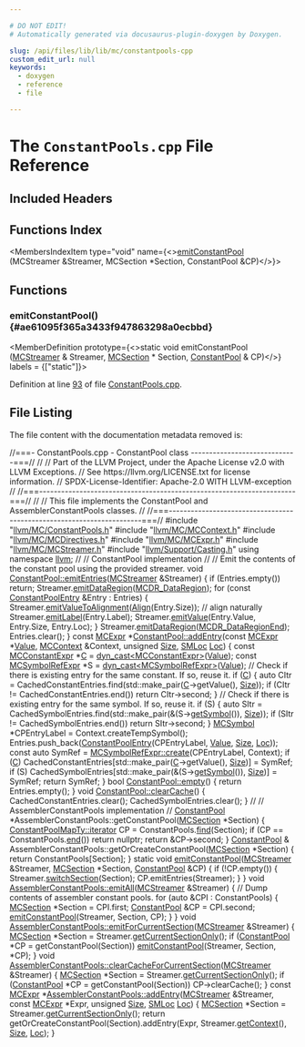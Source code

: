 ```yaml
---

# DO NOT EDIT!
# Automatically generated via docusaurus-plugin-doxygen by Doxygen.

slug: /api/files/lib/lib/mc/constantpools-cpp
custom_edit_url: null
keywords:
  - doxygen
  - reference
  - file

---
```





# The `ConstantPools.cpp` File Reference

<DoxygenPage pluginConfig={pluginConfig}>



## Included Headers

<IncludesList>
<IncludesListItem
  filePath="llvm/MC/ConstantPools.h"
  permalink="/docs/api/files/include/include/llvm/include/llvm/mc/constantpools-h"
  isLocal="true" />
<IncludesListItem
  filePath="llvm/MC/MCContext.h"
  permalink="/docs/api/files/include/include/llvm/include/llvm/mc/mccontext-h"
  isLocal="true" />
<IncludesListItem
  filePath="llvm/MC/MCDirectives.h"
  permalink="/docs/api/files/include/include/llvm/include/llvm/mc/mcdirectives-h"
  isLocal="true" />
<IncludesListItem
  filePath="llvm/MC/MCExpr.h"
  permalink="/docs/api/files/include/include/llvm/include/llvm/mc/mcexpr-h"
  isLocal="true" />
<IncludesListItem
  filePath="llvm/MC/MCStreamer.h"
  permalink="/docs/api/files/include/include/llvm/include/llvm/mc/mcstreamer-h"
  isLocal="true" />
<IncludesListItem
  filePath="llvm/Support/Casting.h"
  permalink="/docs/api/files/include/include/llvm/include/llvm/support/casting-h"
  isLocal="true" />
</IncludesList>

## Functions Index

<MembersIndex>

<MembersIndexItem
  type="void"
  name={<><a href="#ae61095f365a3433f947863298a0ecbbd">emitConstantPool</a> (MCStreamer &amp;Streamer, MCSection &#42;Section, ConstantPool &amp;CP)</>}>
</MembersIndexItem>

</MembersIndex>


<SectionDefinition>

## Functions

### emitConstantPool() {#ae61095f365a3433f947863298a0ecbbd}

<MemberDefinition
  prototype={<>static void emitConstantPool (<a href="/docs/api/classes/llvm/mcstreamer">MCStreamer</a> &amp; Streamer, <a href="/docs/api/classes/llvm/mcsection">MCSection</a> &#42; Section, <a href="/docs/api/classes/llvm/constantpool">ConstantPool</a> &amp; CP)</>}
  labels = {["static"]}>

Definition at line <a href="#l00093">93</a> of file <a href="/docs/api/files/lib/lib/mc/constantpools-cpp">ConstantPools.cpp</a>.
</MemberDefinition>

</SectionDefinition>

## File Listing

The file content with the documentation metadata removed is:

<ProgramListing>

<Link id="l00001" /><CodeLine lineNumber="1"><Highlight kind="comment">//===- ConstantPools.cpp - ConstantPool class -----------------------------===//</Highlight><Highlight kind="normal"></Highlight></CodeLine>
<Link id="l00002" /><CodeLine lineNumber="2"><Highlight kind="normal"></Highlight><Highlight kind="comment">//</Highlight><Highlight kind="normal"></Highlight></CodeLine>
<Link id="l00003" /><CodeLine lineNumber="3"><Highlight kind="normal"></Highlight><Highlight kind="comment">// Part of the LLVM Project, under the Apache License v2.0 with LLVM Exceptions.</Highlight><Highlight kind="normal"></Highlight></CodeLine>
<Link id="l00004" /><CodeLine lineNumber="4"><Highlight kind="normal"></Highlight><Highlight kind="comment">// See https://llvm.org/LICENSE.txt for license information.</Highlight><Highlight kind="normal"></Highlight></CodeLine>
<Link id="l00005" /><CodeLine lineNumber="5"><Highlight kind="normal"></Highlight><Highlight kind="comment">// SPDX-License-Identifier: Apache-2.0 WITH LLVM-exception</Highlight><Highlight kind="normal"></Highlight></CodeLine>
<Link id="l00006" /><CodeLine lineNumber="6"><Highlight kind="normal"></Highlight><Highlight kind="comment">//</Highlight><Highlight kind="normal"></Highlight></CodeLine>
<Link id="l00007" /><CodeLine lineNumber="7"><Highlight kind="normal"></Highlight><Highlight kind="comment">//===----------------------------------------------------------------------===//</Highlight><Highlight kind="normal"></Highlight></CodeLine>
<Link id="l00008" /><CodeLine lineNumber="8"><Highlight kind="normal"></Highlight><Highlight kind="comment">//</Highlight><Highlight kind="normal"></Highlight></CodeLine>
<Link id="l00009" /><CodeLine lineNumber="9"><Highlight kind="normal"></Highlight><Highlight kind="comment">// This file implements the ConstantPool and  AssemblerConstantPools classes.</Highlight><Highlight kind="normal"></Highlight></CodeLine>
<Link id="l00010" /><CodeLine lineNumber="10"><Highlight kind="normal"></Highlight><Highlight kind="comment">//</Highlight><Highlight kind="normal"></Highlight></CodeLine>
<Link id="l00011" /><CodeLine lineNumber="11"><Highlight kind="normal"></Highlight><Highlight kind="comment">//===----------------------------------------------------------------------===//</Highlight><Highlight kind="normal"></Highlight></CodeLine>
<Link id="l00012" /><CodeLine lineNumber="12"><Highlight kind="normal"></Highlight></CodeLine>
<Link id="l00013" /><CodeLine lineNumber="13"><Highlight kind="normal"></Highlight><Highlight kind="preprocessor">#include &quot;<a href="/docs/api/files/include/include/llvm/include/llvm/mc/constantpools-h">llvm/MC/ConstantPools.h</a>&quot;</Highlight><Highlight kind="normal"></Highlight></CodeLine>
<Link id="l00014" /><CodeLine lineNumber="14"><Highlight kind="normal"></Highlight><Highlight kind="preprocessor">#include &quot;<a href="/docs/api/files/include/include/llvm/include/llvm/mc/mccontext-h">llvm/MC/MCContext.h</a>&quot;</Highlight><Highlight kind="normal"></Highlight></CodeLine>
<Link id="l00015" /><CodeLine lineNumber="15"><Highlight kind="normal"></Highlight><Highlight kind="preprocessor">#include &quot;<a href="/docs/api/files/include/include/llvm/include/llvm/mc/mcdirectives-h">llvm/MC/MCDirectives.h</a>&quot;</Highlight><Highlight kind="normal"></Highlight></CodeLine>
<Link id="l00016" /><CodeLine lineNumber="16"><Highlight kind="normal"></Highlight><Highlight kind="preprocessor">#include &quot;<a href="/docs/api/files/include/include/llvm/include/llvm/mc/mcexpr-h">llvm/MC/MCExpr.h</a>&quot;</Highlight><Highlight kind="normal"></Highlight></CodeLine>
<Link id="l00017" /><CodeLine lineNumber="17"><Highlight kind="normal"></Highlight><Highlight kind="preprocessor">#include &quot;<a href="/docs/api/files/include/include/llvm/include/llvm/mc/mcstreamer-h">llvm/MC/MCStreamer.h</a>&quot;</Highlight><Highlight kind="normal"></Highlight></CodeLine>
<Link id="l00018" /><CodeLine lineNumber="18"><Highlight kind="normal"></Highlight><Highlight kind="preprocessor">#include &quot;<a href="/docs/api/files/include/include/llvm/include/llvm/support/casting-h">llvm/Support/Casting.h</a>&quot;</Highlight><Highlight kind="normal"></Highlight></CodeLine>
<Link id="l00019" /><CodeLine lineNumber="19"><Highlight kind="normal"></Highlight></CodeLine>
<Link id="l00020" /><CodeLine lineNumber="20"><Highlight kind="normal"></Highlight><Highlight kind="keyword">using namespace </Highlight><Highlight kind="normal"><a href="/docs/api/namespaces/llvm">llvm</a>;</Highlight></CodeLine>
<Link id="l00021" /><CodeLine lineNumber="21"><Highlight kind="normal"></Highlight></CodeLine>
<Link id="l00022" /><CodeLine lineNumber="22"><Highlight kind="normal"></Highlight><Highlight kind="comment">//</Highlight><Highlight kind="normal"></Highlight></CodeLine>
<Link id="l00023" /><CodeLine lineNumber="23"><Highlight kind="normal"></Highlight><Highlight kind="comment">// ConstantPool implementation</Highlight><Highlight kind="normal"></Highlight></CodeLine>
<Link id="l00024" /><CodeLine lineNumber="24"><Highlight kind="normal"></Highlight><Highlight kind="comment">//</Highlight><Highlight kind="normal"></Highlight></CodeLine>
<Link id="l00025" /><CodeLine lineNumber="25"><Highlight kind="normal"></Highlight><Highlight kind="comment">// Emit the contents of the constant pool using the provided streamer.</Highlight><Highlight kind="normal"></Highlight></CodeLine>
<Link id="l00026" /><CodeLine lineNumber="26" lineLink="/docs/api/classes/llvm/constantpool/#ac62d870b374d12290edc181c27cdbdf6"><Highlight kind="normal"></Highlight><Highlight kind="keywordtype">void</Highlight><Highlight kind="normal"> <a href="/docs/api/classes/llvm/constantpool/#ac62d870b374d12290edc181c27cdbdf6">ConstantPool::emitEntries</a>(<a href="/docs/api/classes/llvm/mcstreamer">MCStreamer</a> &amp;Streamer) &#123;</Highlight></CodeLine>
<Link id="l00027" /><CodeLine lineNumber="27"><Highlight kind="normal">  </Highlight><Highlight kind="keywordflow">if</Highlight><Highlight kind="normal"> (Entries.empty())</Highlight></CodeLine>
<Link id="l00028" /><CodeLine lineNumber="28"><Highlight kind="normal">    </Highlight><Highlight kind="keywordflow">return</Highlight><Highlight kind="normal">;</Highlight></CodeLine>
<Link id="l00029" /><CodeLine lineNumber="29"><Highlight kind="normal">  Streamer.<a href="/docs/api/classes/llvm/mcstreamer/#ab93cbe98a85c26f4749096e5fecca2f5">emitDataRegion</a>(<a href="/docs/api/namespaces/llvm/#a515cb4eba75abc2f0e9dbfffb0137008a05d6258eaccbe86ca4c18e36910fda79">MCDR&#95;DataRegion</a>);</Highlight></CodeLine>
<Link id="l00030" /><CodeLine lineNumber="30"><Highlight kind="normal">  </Highlight><Highlight kind="keywordflow">for</Highlight><Highlight kind="normal"> (</Highlight><Highlight kind="keyword">const</Highlight><Highlight kind="normal"> <a href="/docs/api/structs/llvm/constantpoolentry">ConstantPoolEntry</a> &amp;Entry : Entries) &#123;</Highlight></CodeLine>
<Link id="l00031" /><CodeLine lineNumber="31"><Highlight kind="normal">    Streamer.<a href="/docs/api/classes/llvm/mcstreamer/#a9488c32df3cb8819f6a07f8c88d72c66">emitValueToAlignment</a>(<a href="/docs/api/structs/llvm/align">Align</a>(Entry.Size)); </Highlight><Highlight kind="comment">// align naturally</Highlight><Highlight kind="normal"></Highlight></CodeLine>
<Link id="l00032" /><CodeLine lineNumber="32"><Highlight kind="normal">    Streamer.<a href="/docs/api/classes/llvm/mcstreamer/#a822ae1a4f19b7b00a297a100749f9b8a">emitLabel</a>(Entry.Label);</Highlight></CodeLine>
<Link id="l00033" /><CodeLine lineNumber="33"><Highlight kind="normal">    Streamer.<a href="/docs/api/classes/llvm/mcstreamer/#a7833630c617e5943c0a41755f5d4bdcf">emitValue</a>(Entry.Value, Entry.Size, Entry.Loc);</Highlight></CodeLine>
<Link id="l00034" /><CodeLine lineNumber="34"><Highlight kind="normal">  &#125;</Highlight></CodeLine>
<Link id="l00035" /><CodeLine lineNumber="35"><Highlight kind="normal">  Streamer.<a href="/docs/api/classes/llvm/mcstreamer/#ab93cbe98a85c26f4749096e5fecca2f5">emitDataRegion</a>(<a href="/docs/api/namespaces/llvm/#a515cb4eba75abc2f0e9dbfffb0137008a0178c9475f859cfd8a0f552b8e22f412">MCDR&#95;DataRegionEnd</a>);</Highlight></CodeLine>
<Link id="l00036" /><CodeLine lineNumber="36"><Highlight kind="normal">  Entries.clear();</Highlight></CodeLine>
<Link id="l00037" /><CodeLine lineNumber="37"><Highlight kind="normal">&#125;</Highlight></CodeLine>
<Link id="l00038" /><CodeLine lineNumber="38"><Highlight kind="normal"></Highlight></CodeLine>
<Link id="l00039" /><CodeLine lineNumber="39" lineLink="/docs/api/classes/llvm/constantpool/#a9d1e0d3d33bca317531734dc3f1ba547"><Highlight kind="normal"></Highlight><Highlight kind="keyword">const</Highlight><Highlight kind="normal"> <a href="/docs/api/classes/llvm/mcexpr">MCExpr</a> &#42;<a href="/docs/api/classes/llvm/constantpool/#a9d1e0d3d33bca317531734dc3f1ba547">ConstantPool::addEntry</a>(</Highlight><Highlight kind="keyword">const</Highlight><Highlight kind="normal"> <a href="/docs/api/classes/llvm/mcexpr">MCExpr</a> &#42;<a href="/docs/api/classes/llvm/value">Value</a>, <a href="/docs/api/classes/llvm/mccontext">MCContext</a> &amp;Context,</Highlight></CodeLine>
<Link id="l00040" /><CodeLine lineNumber="40"><Highlight kind="normal">                                     </Highlight><Highlight kind="keywordtype">unsigned</Highlight><Highlight kind="normal"> <a href="/docs/api/files/lib/lib/analysis/inlineorder-cpp/#a7ee6f0cb51c3b9056199e9a0001fe8c3a6f6cb72d544962fa333e2e34ce64f719">Size</a>, <a href="/docs/api/classes/llvm/smloc">SMLoc</a> <a href="/docs/api/namespaces/llvm/loc">Loc</a>) &#123;</Highlight></CodeLine>
<Link id="l00041" /><CodeLine lineNumber="41"><Highlight kind="normal">  </Highlight><Highlight kind="keyword">const</Highlight><Highlight kind="normal"> <a href="/docs/api/classes/llvm/mcconstantexpr">MCConstantExpr</a> &#42;<a href="/docs/api/namespaces/llvm/callingconv/#ac6aa1387c4375260e2468eb5a77fdb4cafd841a49aec1539bc88abc8ff9e170fb">C</a> = <a href="/docs/api/namespaces/llvm/#a22eeee01734061ac1b31ccd994c49eef">dyn&#95;cast&lt;MCConstantExpr&gt;</a>(<a href="/docs/api/classes/llvm/value">Value</a>);</Highlight></CodeLine>
<Link id="l00042" /><CodeLine lineNumber="42"><Highlight kind="normal">  </Highlight><Highlight kind="keyword">const</Highlight><Highlight kind="normal"> <a href="/docs/api/classes/llvm/mcsymbolrefexpr">MCSymbolRefExpr</a> &#42;S = <a href="/docs/api/namespaces/llvm/#a22eeee01734061ac1b31ccd994c49eef">dyn&#95;cast&lt;MCSymbolRefExpr&gt;</a>(<a href="/docs/api/classes/llvm/value">Value</a>);</Highlight></CodeLine>
<Link id="l00043" /><CodeLine lineNumber="43"><Highlight kind="normal"></Highlight></CodeLine>
<Link id="l00044" /><CodeLine lineNumber="44"><Highlight kind="normal">  </Highlight><Highlight kind="comment">// Check if there is existing entry for the same constant. If so, reuse it.</Highlight><Highlight kind="normal"></Highlight></CodeLine>
<Link id="l00045" /><CodeLine lineNumber="45"><Highlight kind="normal">  </Highlight><Highlight kind="keywordflow">if</Highlight><Highlight kind="normal"> (<a href="/docs/api/namespaces/llvm/callingconv/#ac6aa1387c4375260e2468eb5a77fdb4cafd841a49aec1539bc88abc8ff9e170fb">C</a>) &#123;</Highlight></CodeLine>
<Link id="l00046" /><CodeLine lineNumber="46"><Highlight kind="normal">    </Highlight><Highlight kind="keyword">auto</Highlight><Highlight kind="normal"> CItr = CachedConstantEntries.find(std::make&#95;pair(<a href="/docs/api/namespaces/llvm/callingconv/#ac6aa1387c4375260e2468eb5a77fdb4cafd841a49aec1539bc88abc8ff9e170fb">C</a>-&gt;getValue(), <a href="/docs/api/files/lib/lib/analysis/inlineorder-cpp/#a7ee6f0cb51c3b9056199e9a0001fe8c3a6f6cb72d544962fa333e2e34ce64f719">Size</a>));</Highlight></CodeLine>
<Link id="l00047" /><CodeLine lineNumber="47"><Highlight kind="normal">    </Highlight><Highlight kind="keywordflow">if</Highlight><Highlight kind="normal"> (CItr != CachedConstantEntries.end())</Highlight></CodeLine>
<Link id="l00048" /><CodeLine lineNumber="48"><Highlight kind="normal">      </Highlight><Highlight kind="keywordflow">return</Highlight><Highlight kind="normal"> CItr-&gt;second;</Highlight></CodeLine>
<Link id="l00049" /><CodeLine lineNumber="49"><Highlight kind="normal">  &#125;</Highlight></CodeLine>
<Link id="l00050" /><CodeLine lineNumber="50"><Highlight kind="normal"></Highlight></CodeLine>
<Link id="l00051" /><CodeLine lineNumber="51"><Highlight kind="normal">  </Highlight><Highlight kind="comment">// Check if there is existing entry for the same symbol. If so, reuse it.</Highlight><Highlight kind="normal"></Highlight></CodeLine>
<Link id="l00052" /><CodeLine lineNumber="52"><Highlight kind="normal">  </Highlight><Highlight kind="keywordflow">if</Highlight><Highlight kind="normal"> (S) &#123;</Highlight></CodeLine>
<Link id="l00053" /><CodeLine lineNumber="53"><Highlight kind="normal">    </Highlight><Highlight kind="keyword">auto</Highlight><Highlight kind="normal"> SItr =</Highlight></CodeLine>
<Link id="l00054" /><CodeLine lineNumber="54"><Highlight kind="normal">        CachedSymbolEntries.find(std::make&#95;pair(&amp;(S-&gt;<a href="/docs/api/classes/llvm/mcsymbolrefexpr/#a048f077746d95f142d02e56586862bf2">getSymbol</a>()), <a href="/docs/api/files/lib/lib/analysis/inlineorder-cpp/#a7ee6f0cb51c3b9056199e9a0001fe8c3a6f6cb72d544962fa333e2e34ce64f719">Size</a>));</Highlight></CodeLine>
<Link id="l00055" /><CodeLine lineNumber="55"><Highlight kind="normal">    </Highlight><Highlight kind="keywordflow">if</Highlight><Highlight kind="normal"> (SItr != CachedSymbolEntries.end())</Highlight></CodeLine>
<Link id="l00056" /><CodeLine lineNumber="56"><Highlight kind="normal">      </Highlight><Highlight kind="keywordflow">return</Highlight><Highlight kind="normal"> SItr-&gt;second;</Highlight></CodeLine>
<Link id="l00057" /><CodeLine lineNumber="57"><Highlight kind="normal">  &#125;</Highlight></CodeLine>
<Link id="l00058" /><CodeLine lineNumber="58"><Highlight kind="normal"></Highlight></CodeLine>
<Link id="l00059" /><CodeLine lineNumber="59"><Highlight kind="normal">  <a href="/docs/api/classes/llvm/mcsymbol">MCSymbol</a> &#42;CPEntryLabel = Context.createTempSymbol();</Highlight></CodeLine>
<Link id="l00060" /><CodeLine lineNumber="60"><Highlight kind="normal"></Highlight></CodeLine>
<Link id="l00061" /><CodeLine lineNumber="61"><Highlight kind="normal">  Entries.push&#95;back(<a href="/docs/api/structs/llvm/constantpoolentry">ConstantPoolEntry</a>(CPEntryLabel, <a href="/docs/api/classes/llvm/value">Value</a>, <a href="/docs/api/files/lib/lib/analysis/inlineorder-cpp/#a7ee6f0cb51c3b9056199e9a0001fe8c3a6f6cb72d544962fa333e2e34ce64f719">Size</a>, <a href="/docs/api/namespaces/llvm/loc">Loc</a>));</Highlight></CodeLine>
<Link id="l00062" /><CodeLine lineNumber="62"><Highlight kind="normal">  </Highlight><Highlight kind="keyword">const</Highlight><Highlight kind="normal"> </Highlight><Highlight kind="keyword">auto</Highlight><Highlight kind="normal"> SymRef = <a href="/docs/api/classes/llvm/mcsymbolrefexpr/#a9914b597552aa4b4bcbb8acaa04d632a">MCSymbolRefExpr::create</a>(CPEntryLabel, Context);</Highlight></CodeLine>
<Link id="l00063" /><CodeLine lineNumber="63"><Highlight kind="normal">  </Highlight><Highlight kind="keywordflow">if</Highlight><Highlight kind="normal"> (<a href="/docs/api/namespaces/llvm/callingconv/#ac6aa1387c4375260e2468eb5a77fdb4cafd841a49aec1539bc88abc8ff9e170fb">C</a>)</Highlight></CodeLine>
<Link id="l00064" /><CodeLine lineNumber="64"><Highlight kind="normal">    CachedConstantEntries&#91;std::make&#95;pair(<a href="/docs/api/namespaces/llvm/callingconv/#ac6aa1387c4375260e2468eb5a77fdb4cafd841a49aec1539bc88abc8ff9e170fb">C</a>-&gt;getValue(), <a href="/docs/api/files/lib/lib/analysis/inlineorder-cpp/#a7ee6f0cb51c3b9056199e9a0001fe8c3a6f6cb72d544962fa333e2e34ce64f719">Size</a>)&#93; = SymRef;</Highlight></CodeLine>
<Link id="l00065" /><CodeLine lineNumber="65"><Highlight kind="normal">  </Highlight><Highlight kind="keywordflow">if</Highlight><Highlight kind="normal"> (S)</Highlight></CodeLine>
<Link id="l00066" /><CodeLine lineNumber="66"><Highlight kind="normal">    CachedSymbolEntries&#91;std::make&#95;pair(&amp;(S-&gt;<a href="/docs/api/classes/llvm/mcsymbolrefexpr/#a048f077746d95f142d02e56586862bf2">getSymbol</a>()), <a href="/docs/api/files/lib/lib/analysis/inlineorder-cpp/#a7ee6f0cb51c3b9056199e9a0001fe8c3a6f6cb72d544962fa333e2e34ce64f719">Size</a>)&#93; = SymRef;</Highlight></CodeLine>
<Link id="l00067" /><CodeLine lineNumber="67"><Highlight kind="normal">  </Highlight><Highlight kind="keywordflow">return</Highlight><Highlight kind="normal"> SymRef;</Highlight></CodeLine>
<Link id="l00068" /><CodeLine lineNumber="68"><Highlight kind="normal">&#125;</Highlight></CodeLine>
<Link id="l00069" /><CodeLine lineNumber="69"><Highlight kind="normal"></Highlight></CodeLine>
<Link id="l00070" /><CodeLine lineNumber="70" lineLink="/docs/api/classes/llvm/constantpool/#ad67133bd8e134839089953e5bd72c30d"><Highlight kind="normal"></Highlight><Highlight kind="keywordtype">bool</Highlight><Highlight kind="normal"> <a href="/docs/api/classes/llvm/constantpool/#ad67133bd8e134839089953e5bd72c30d">ConstantPool::empty</a>() &#123; </Highlight><Highlight kind="keywordflow">return</Highlight><Highlight kind="normal"> Entries.empty(); &#125;</Highlight></CodeLine>
<Link id="l00071" /><CodeLine lineNumber="71"><Highlight kind="normal"></Highlight></CodeLine>
<Link id="l00072" /><CodeLine lineNumber="72" lineLink="/docs/api/classes/llvm/constantpool/#a6b267ae25e14db9b607f34d593aa3376"><Highlight kind="normal"></Highlight><Highlight kind="keywordtype">void</Highlight><Highlight kind="normal"> <a href="/docs/api/classes/llvm/constantpool/#a6b267ae25e14db9b607f34d593aa3376">ConstantPool::clearCache</a>() &#123;</Highlight></CodeLine>
<Link id="l00073" /><CodeLine lineNumber="73"><Highlight kind="normal">  CachedConstantEntries.clear();</Highlight></CodeLine>
<Link id="l00074" /><CodeLine lineNumber="74"><Highlight kind="normal">  CachedSymbolEntries.clear();</Highlight></CodeLine>
<Link id="l00075" /><CodeLine lineNumber="75"><Highlight kind="normal">&#125;</Highlight></CodeLine>
<Link id="l00076" /><CodeLine lineNumber="76"><Highlight kind="normal"></Highlight></CodeLine>
<Link id="l00077" /><CodeLine lineNumber="77"><Highlight kind="normal"></Highlight><Highlight kind="comment">//</Highlight><Highlight kind="normal"></Highlight></CodeLine>
<Link id="l00078" /><CodeLine lineNumber="78"><Highlight kind="normal"></Highlight><Highlight kind="comment">// AssemblerConstantPools implementation</Highlight><Highlight kind="normal"></Highlight></CodeLine>
<Link id="l00079" /><CodeLine lineNumber="79"><Highlight kind="normal"></Highlight><Highlight kind="comment">//</Highlight><Highlight kind="normal"></Highlight></CodeLine>
<Link id="l00080" /><CodeLine lineNumber="80"><Highlight kind="normal"><a href="/docs/api/classes/llvm/constantpool">ConstantPool</a> &#42;AssemblerConstantPools::getConstantPool(<a href="/docs/api/classes/llvm/mcsection">MCSection</a> &#42;Section) &#123;</Highlight></CodeLine>
<Link id="l00081" /><CodeLine lineNumber="81"><Highlight kind="normal">  <a href="/docs/api/classes/llvm/mapvector/#a085f340f16ff796202863961ff734902">ConstantPoolMapTy::iterator</a> CP = ConstantPools.<a href="/docs/api/classes/llvm/mapvector/#a6b0c3e15c351ba9682837c29b0a141b6">find</a>(Section);</Highlight></CodeLine>
<Link id="l00082" /><CodeLine lineNumber="82"><Highlight kind="normal">  </Highlight><Highlight kind="keywordflow">if</Highlight><Highlight kind="normal"> (CP == ConstantPools.<a href="/docs/api/classes/llvm/mapvector/#a0881334358ff6ff7ff8cea5562c7988e">end</a>())</Highlight></CodeLine>
<Link id="l00083" /><CodeLine lineNumber="83"><Highlight kind="normal">    </Highlight><Highlight kind="keywordflow">return</Highlight><Highlight kind="normal"> </Highlight><Highlight kind="keyword">nullptr</Highlight><Highlight kind="normal">;</Highlight></CodeLine>
<Link id="l00084" /><CodeLine lineNumber="84"><Highlight kind="normal"></Highlight></CodeLine>
<Link id="l00085" /><CodeLine lineNumber="85"><Highlight kind="normal">  </Highlight><Highlight kind="keywordflow">return</Highlight><Highlight kind="normal"> &amp;CP-&gt;second;</Highlight></CodeLine>
<Link id="l00086" /><CodeLine lineNumber="86"><Highlight kind="normal">&#125;</Highlight></CodeLine>
<Link id="l00087" /><CodeLine lineNumber="87"><Highlight kind="normal"></Highlight></CodeLine>
<Link id="l00088" /><CodeLine lineNumber="88"><Highlight kind="normal"><a href="/docs/api/classes/llvm/constantpool">ConstantPool</a> &amp;</Highlight></CodeLine>
<Link id="l00089" /><CodeLine lineNumber="89"><Highlight kind="normal">AssemblerConstantPools::getOrCreateConstantPool(<a href="/docs/api/classes/llvm/mcsection">MCSection</a> &#42;Section) &#123;</Highlight></CodeLine>
<Link id="l00090" /><CodeLine lineNumber="90"><Highlight kind="normal">  </Highlight><Highlight kind="keywordflow">return</Highlight><Highlight kind="normal"> ConstantPools&#91;Section&#93;;</Highlight></CodeLine>
<Link id="l00091" /><CodeLine lineNumber="91"><Highlight kind="normal">&#125;</Highlight></CodeLine>
<Link id="l00092" /><CodeLine lineNumber="92"><Highlight kind="normal"></Highlight></CodeLine>
<Link id="l00093" /><CodeLine lineNumber="93" lineLink="#ae61095f365a3433f947863298a0ecbbd"><Highlight kind="normal"></Highlight><Highlight kind="keyword">static</Highlight><Highlight kind="normal"> </Highlight><Highlight kind="keywordtype">void</Highlight><Highlight kind="normal"> <a href="#ae61095f365a3433f947863298a0ecbbd">emitConstantPool</a>(<a href="/docs/api/classes/llvm/mcstreamer">MCStreamer</a> &amp;Streamer, <a href="/docs/api/classes/llvm/mcsection">MCSection</a> &#42;Section,</Highlight></CodeLine>
<Link id="l00094" /><CodeLine lineNumber="94"><Highlight kind="normal">                             <a href="/docs/api/classes/llvm/constantpool">ConstantPool</a> &amp;CP) &#123;</Highlight></CodeLine>
<Link id="l00095" /><CodeLine lineNumber="95"><Highlight kind="normal">  </Highlight><Highlight kind="keywordflow">if</Highlight><Highlight kind="normal"> (!CP.empty()) &#123;</Highlight></CodeLine>
<Link id="l00096" /><CodeLine lineNumber="96"><Highlight kind="normal">    Streamer.<a href="/docs/api/classes/llvm/mcstreamer/#ac4f84451dc4abc997c960d484953b1d2">switchSection</a>(Section);</Highlight></CodeLine>
<Link id="l00097" /><CodeLine lineNumber="97"><Highlight kind="normal">    CP.emitEntries(Streamer);</Highlight></CodeLine>
<Link id="l00098" /><CodeLine lineNumber="98"><Highlight kind="normal">  &#125;</Highlight></CodeLine>
<Link id="l00099" /><CodeLine lineNumber="99"><Highlight kind="normal">&#125;</Highlight></CodeLine>
<Link id="l00100" /><CodeLine lineNumber="100"><Highlight kind="normal"></Highlight></CodeLine>
<Link id="l00101" /><CodeLine lineNumber="101" lineLink="/docs/api/classes/llvm/assemblerconstantpools/#a53461cd55c069f2ae89df5c45b71ce83"><Highlight kind="normal"></Highlight><Highlight kind="keywordtype">void</Highlight><Highlight kind="normal"> <a href="/docs/api/classes/llvm/assemblerconstantpools/#a53461cd55c069f2ae89df5c45b71ce83">AssemblerConstantPools::emitAll</a>(<a href="/docs/api/classes/llvm/mcstreamer">MCStreamer</a> &amp;Streamer) &#123;</Highlight></CodeLine>
<Link id="l00102" /><CodeLine lineNumber="102"><Highlight kind="normal">  </Highlight><Highlight kind="comment">// Dump contents of assembler constant pools.</Highlight><Highlight kind="normal"></Highlight></CodeLine>
<Link id="l00103" /><CodeLine lineNumber="103"><Highlight kind="normal">  </Highlight><Highlight kind="keywordflow">for</Highlight><Highlight kind="normal"> (</Highlight><Highlight kind="keyword">auto</Highlight><Highlight kind="normal"> &amp;CPI : ConstantPools) &#123;</Highlight></CodeLine>
<Link id="l00104" /><CodeLine lineNumber="104"><Highlight kind="normal">    <a href="/docs/api/classes/llvm/mcsection">MCSection</a> &#42;Section = CPI.first;</Highlight></CodeLine>
<Link id="l00105" /><CodeLine lineNumber="105"><Highlight kind="normal">    <a href="/docs/api/classes/llvm/constantpool">ConstantPool</a> &amp;CP = CPI.second;</Highlight></CodeLine>
<Link id="l00106" /><CodeLine lineNumber="106"><Highlight kind="normal"></Highlight></CodeLine>
<Link id="l00107" /><CodeLine lineNumber="107"><Highlight kind="normal">    <a href="#ae61095f365a3433f947863298a0ecbbd">emitConstantPool</a>(Streamer, Section, CP);</Highlight></CodeLine>
<Link id="l00108" /><CodeLine lineNumber="108"><Highlight kind="normal">  &#125;</Highlight></CodeLine>
<Link id="l00109" /><CodeLine lineNumber="109"><Highlight kind="normal">&#125;</Highlight></CodeLine>
<Link id="l00110" /><CodeLine lineNumber="110"><Highlight kind="normal"></Highlight></CodeLine>
<Link id="l00111" /><CodeLine lineNumber="111" lineLink="/docs/api/classes/llvm/assemblerconstantpools/#ab384d9d85bfa8aad47ac23f346b08a87"><Highlight kind="normal"></Highlight><Highlight kind="keywordtype">void</Highlight><Highlight kind="normal"> <a href="/docs/api/classes/llvm/assemblerconstantpools/#ab384d9d85bfa8aad47ac23f346b08a87">AssemblerConstantPools::emitForCurrentSection</a>(<a href="/docs/api/classes/llvm/mcstreamer">MCStreamer</a> &amp;Streamer) &#123;</Highlight></CodeLine>
<Link id="l00112" /><CodeLine lineNumber="112"><Highlight kind="normal">  <a href="/docs/api/classes/llvm/mcsection">MCSection</a> &#42;Section = Streamer.<a href="/docs/api/classes/llvm/mcstreamer/#ae1b3cf074436ef5b527071540e13bd58">getCurrentSectionOnly</a>();</Highlight></CodeLine>
<Link id="l00113" /><CodeLine lineNumber="113"><Highlight kind="normal">  </Highlight><Highlight kind="keywordflow">if</Highlight><Highlight kind="normal"> (<a href="/docs/api/classes/llvm/constantpool">ConstantPool</a> &#42;CP = getConstantPool(Section))</Highlight></CodeLine>
<Link id="l00114" /><CodeLine lineNumber="114"><Highlight kind="normal">    <a href="#ae61095f365a3433f947863298a0ecbbd">emitConstantPool</a>(Streamer, Section, &#42;CP);</Highlight></CodeLine>
<Link id="l00115" /><CodeLine lineNumber="115"><Highlight kind="normal">&#125;</Highlight></CodeLine>
<Link id="l00116" /><CodeLine lineNumber="116"><Highlight kind="normal"></Highlight></CodeLine>
<Link id="l00117" /><CodeLine lineNumber="117" lineLink="/docs/api/classes/llvm/assemblerconstantpools/#a74ada55ccb1288908e7ea2c6ab52bc4f"><Highlight kind="normal"></Highlight><Highlight kind="keywordtype">void</Highlight><Highlight kind="normal"> <a href="/docs/api/classes/llvm/assemblerconstantpools/#a74ada55ccb1288908e7ea2c6ab52bc4f">AssemblerConstantPools::clearCacheForCurrentSection</a>(<a href="/docs/api/classes/llvm/mcstreamer">MCStreamer</a> &amp;Streamer) &#123;</Highlight></CodeLine>
<Link id="l00118" /><CodeLine lineNumber="118"><Highlight kind="normal">  <a href="/docs/api/classes/llvm/mcsection">MCSection</a> &#42;Section = Streamer.<a href="/docs/api/classes/llvm/mcstreamer/#ae1b3cf074436ef5b527071540e13bd58">getCurrentSectionOnly</a>();</Highlight></CodeLine>
<Link id="l00119" /><CodeLine lineNumber="119"><Highlight kind="normal">  </Highlight><Highlight kind="keywordflow">if</Highlight><Highlight kind="normal"> (<a href="/docs/api/classes/llvm/constantpool">ConstantPool</a> &#42;CP = getConstantPool(Section))</Highlight></CodeLine>
<Link id="l00120" /><CodeLine lineNumber="120"><Highlight kind="normal">    CP-&gt;clearCache();</Highlight></CodeLine>
<Link id="l00121" /><CodeLine lineNumber="121"><Highlight kind="normal">&#125;</Highlight></CodeLine>
<Link id="l00122" /><CodeLine lineNumber="122"><Highlight kind="normal"></Highlight></CodeLine>
<Link id="l00123" /><CodeLine lineNumber="123" lineLink="/docs/api/classes/llvm/assemblerconstantpools/#acbc7759a8d05ed32ae7d656282f33545"><Highlight kind="normal"></Highlight><Highlight kind="keyword">const</Highlight><Highlight kind="normal"> <a href="/docs/api/classes/llvm/mcexpr">MCExpr</a> &#42;<a href="/docs/api/classes/llvm/assemblerconstantpools/#acbc7759a8d05ed32ae7d656282f33545">AssemblerConstantPools::addEntry</a>(<a href="/docs/api/classes/llvm/mcstreamer">MCStreamer</a> &amp;Streamer,</Highlight></CodeLine>
<Link id="l00124" /><CodeLine lineNumber="124"><Highlight kind="normal">                                               </Highlight><Highlight kind="keyword">const</Highlight><Highlight kind="normal"> <a href="/docs/api/classes/llvm/mcexpr">MCExpr</a> &#42;Expr,</Highlight></CodeLine>
<Link id="l00125" /><CodeLine lineNumber="125"><Highlight kind="normal">                                               </Highlight><Highlight kind="keywordtype">unsigned</Highlight><Highlight kind="normal"> <a href="/docs/api/files/lib/lib/analysis/inlineorder-cpp/#a7ee6f0cb51c3b9056199e9a0001fe8c3a6f6cb72d544962fa333e2e34ce64f719">Size</a>, <a href="/docs/api/classes/llvm/smloc">SMLoc</a> <a href="/docs/api/namespaces/llvm/loc">Loc</a>) &#123;</Highlight></CodeLine>
<Link id="l00126" /><CodeLine lineNumber="126"><Highlight kind="normal">  <a href="/docs/api/classes/llvm/mcsection">MCSection</a> &#42;Section = Streamer.<a href="/docs/api/classes/llvm/mcstreamer/#ae1b3cf074436ef5b527071540e13bd58">getCurrentSectionOnly</a>();</Highlight></CodeLine>
<Link id="l00127" /><CodeLine lineNumber="127"><Highlight kind="normal">  </Highlight><Highlight kind="keywordflow">return</Highlight><Highlight kind="normal"> getOrCreateConstantPool(Section).addEntry(Expr, Streamer.<a href="/docs/api/classes/llvm/mcstreamer/#a61c979932b890df773ce75013b76708b">getContext</a>(),</Highlight></CodeLine>
<Link id="l00128" /><CodeLine lineNumber="128"><Highlight kind="normal">                                                   <a href="/docs/api/files/lib/lib/analysis/inlineorder-cpp/#a7ee6f0cb51c3b9056199e9a0001fe8c3a6f6cb72d544962fa333e2e34ce64f719">Size</a>, <a href="/docs/api/namespaces/llvm/loc">Loc</a>);</Highlight></CodeLine>
<Link id="l00129" /><CodeLine lineNumber="129"><Highlight kind="normal">&#125;</Highlight></CodeLine>

</ProgramListing>


</DoxygenPage>
